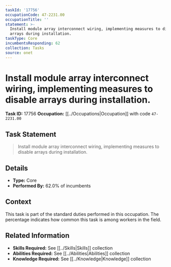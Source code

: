 ```yaml
---
taskId: '17756'
occupationCode: 47-2231.00
occupationTitle: ''
statement: >-
  Install module array interconnect wiring, implementing measures to disable
  arrays during installation.
taskType: Core
incumbentsResponding: 62
collection: Tasks
source: onet
---
```

# Install module array interconnect wiring, implementing measures to disable arrays during installation.

**Task ID:** 17756
**Occupation:** [[../Occupations|Occupation]] with code `47-2231.00`

## Task Statement

> Install module array interconnect wiring, implementing measures to disable arrays during installation.

## Details

- **Type:** Core
- **Performed By:** 62.0% of incumbents

## Context

This task is part of the standard duties performed in this occupation. The percentage indicates how common this task is among workers in the field.

## Related Information

- **Skills Required:** See [[../Skills|Skills]] collection
- **Abilities Required:** See [[../Abilities|Abilities]] collection
- **Knowledge Required:** See [[../Knowledge|Knowledge]] collection
